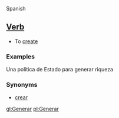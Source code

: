 Spanish

==[[Verb]]==

*To [[create]]

===Examples===

Una política de Estado para generar riqueza 

===Synonyms===

*[[crear]]

[[gl:Generar]]
[[pl:Generar]]